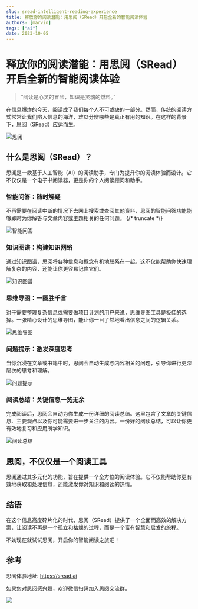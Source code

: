 ```yaml
---
slug: sread-intelligent-reading-experience
title: 释放你的阅读潜能：用思阅（SRead）开启全新的智能阅读体验
authors: [marvin]
tags: ["ai"]
date: 2023-10-05
---
```



# 释放你的阅读潜能：用思阅（SRead）开启全新的智能阅读体验

> “阅读是心灵的冒险，知识是灵魂的燃料。” 

在信息爆炸的今天，阅读成了我们每个人不可或缺的一部分。然而，传统的阅读方式常常让我们陷入信息的海洋，难以分辨哪些是真正有用的知识。在这样的背景下，思阅（SRead）应运而生。

![思阅](https://codao.crawlab.cn/images/2023-10-05-064056.png)

## 什么是思阅（SRead）？

思阅是一款基于人工智能（AI）的阅读助手，专门为提升你的阅读体验而设计。它不仅仅是一个电子书阅读器，更是你的个人阅读顾问和助手。

### 智能问答：随时解疑

不再需要在阅读中断的情况下去网上搜索或查阅其他资料，思阅的智能问答功能能够即时为你解答与文章内容或主题相关的任何问题。
{/* truncate */}

![智能问答](https://codao.crawlab.cn/images/2023-10-05-064008.png)

### 知识图谱：构建知识网络

通过知识图谱，思阅将各种信息和概念有机地联系在一起。这不仅能帮助你快速理解复杂的内容，还能让你更容易记住它们。

![知识图谱](https://codao.crawlab.cn/images/2023-10-05-063938.png)

### 思维导图：一图胜千言

对于需要整理复杂信息或需要做项目计划的用户来说，思维导图工具是极佳的选择。一张精心设计的思维导图，能让你一目了然地看出信息之间的逻辑关系。

![思维导图](https://codao.crawlab.cn/images/2023-10-05-063753.png)

### 问题提示：激发深度思考

当你沉浸在文章或书籍中时，思阅会自动生成与内容相关的问题，引导你进行更深层次的思考和理解。

![问题提示](https://codao.crawlab.cn/images/2023-10-05-064125.png)

### 阅读总结：关键信息一览无余

完成阅读后，思阅会自动为你生成一份详细的阅读总结。这里包含了文章的关键信息、主要观点以及你可能需要进一步关注的内容。一份好的阅读总结，可以让你更有效地复习和应用所学知识。

![阅读总结](https://codao.crawlab.cn/images/2023-10-05-064324.png)

## 思阅，不仅仅是一个阅读工具

思阅通过其多元化的功能，旨在提供一个全方位的阅读体验。它不仅能帮助你更有效地获取和处理信息，还能激发你对知识和阅读的热情。

## 结语

在这个信息高度碎片化的时代，思阅（SRead）提供了一个全面而高效的解决方案，让阅读不再是一个孤立和枯燥的过程，而是一个富有智慧和启发的旅程。

不妨现在就试试思阅，开启你的智能阅读之旅吧！

## 参考

思阅体验地址: https://sread.ai

如果您对思阅感兴趣，欢迎微信扫码加入思阅交流群。

![](https://codao.crawlab.cn/images/2023-10-05-064551.png)